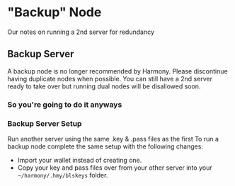 
# "Backup" Node
Our notes on running a 2nd server for redundancy
## Backup Server
A backup node is no longer recommended by Harmony. Please discontinue having duplicate nodes when possible. You can still have a 2nd server ready to take over but running dual nodes will be disallowed soon.

### So you're going to do it anyways
### Backup Server Setup
Run another server using the same .key & .pass files as the first
To run a backup node complete the same setup with the following changes:
- Import your wallet instead of creating one.
- Copy your key and pass files over from your other server into your `~/harmony/.hmy/blskeys` folder.
